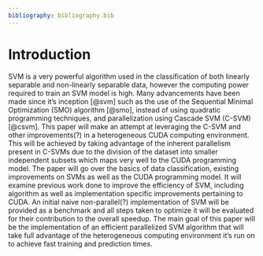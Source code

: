 ```yaml
---
bibliography: bibliography.bib
---
```


# Introduction

<!-- * Αντικείμενο εργασίας -->

<!-- * Σκοπός και Στόχοι -->


SVM is a very powerful algorithm used in the classification of both linearly separable and non-linearly separable data, however the computing power required to train an SVM model is high. Many advancements have been made since it's inception [@svm] such as the use of the Sequential Minimal Optimization (SMO) algorithm [@smo], instead of using quadratic programming techniques, and parallelization using Cascade SVM (C-SVM) [@csvm].
This paper will make an attempt at leveraging the C-SVM and other improvements(?) in a heterogeneous CUDA computing environment. This will be achieved by taking advantage of the inherent parallelism present in C-SVMs due to the division of the dataset into smaller independent subsets which maps very well to the CUDA programming model.
The paper will go over the basics of data classification, existing improvements on SVMs as well as the CUDA programming model.
It will examine previous work done to improve the efficiency of SVM, including algorithm as well as implementation specific improvements pertaining to CUDA.
An initial naive non-parallel(?) implementation of SVM will be provided as a benchmark and all steps taken to optimize it will be evaluated for their contribution to the overall speedup.
The main goal of this paper will be the implementation of an efficient parallelized SVM algorithm that will take full advantage of the heterogeneous computing environment it's run on to achieve fast training and prediction times.

<!-- NOTE:  SVMs or SVM -->


<!-- * * Ιστορική Αναδρομή ; -->
<!-- * Μεθοδολογία -->
<!-- * Καινοτομία -->
<!-- * Δομή -->


